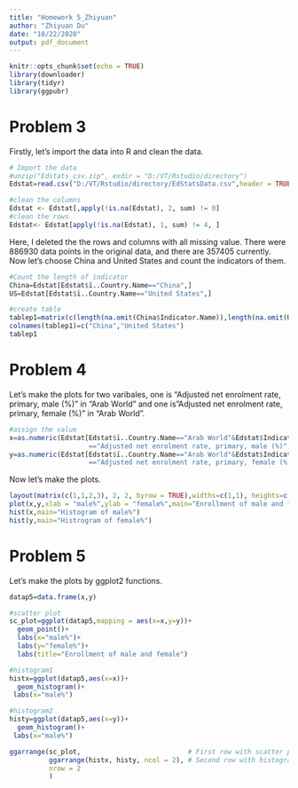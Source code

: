```yaml
---
title: "Homework 5_Zhiyuan"
author: "Zhiyuan Du"
date: "10/22/2020"
output: pdf_document
---
```


```r
knitr::opts_chunk$set(echo = TRUE)
library(downloader)
library(tidyr)
library(ggpubr)
```

# Problem 3

Firstly, let's import the data into R and clean the data.  
```r
# Import the data
#unzip("Edstats_csv.zip", exdir = "D:/VT/Rstudio/directory")
Edstat=read.csv("D:/VT/Rstudio/directory/EdStatsData.csv",header = TRUE)

#clean the columns
Edstat <- Edstat[,apply(!is.na(Edstat), 2, sum) != 0]
#clean the rows
Edstat<- Edstat[apply(!is.na(Edstat), 1, sum) != 4, ]
```
Here, I deleted the the rows and columns with all missing value. There were 886930 data points in the original data, and there are 357405 currently. Now let's choose China and United States and count the indicators of them.
```r
#Count the length of indicator
China=Edstat[Edstat$ï..Country.Name=="China",]
US=Edstat[Edstat$ï..Country.Name=="United States",]

#create table
tablep1=matrix(c(length(na.omit(China$Indicator.Name)),length(na.omit(US$Indicator.Name))),ncol=2)
colnames(tablep1)=c("China","United States")
tablep1
```

# Problem 4

Let's make the plots for two varibales, one is "Adjusted net enrolment rate, primary, male (%)" in "Arab World" and one is"Adjusted net enrolment rate, primary, female (%)" in "Arab World".
```r
#assign the value
x=as.numeric(Edstat[Edstat$ï..Country.Name=="Arab World"&Edstat$Indicator.Name
                    =="Adjusted net enrolment rate, primary, male (%)", 5:20 ])
y=as.numeric(Edstat[Edstat$ï..Country.Name=="Arab World"&Edstat$Indicator.Name
                    =="Adjusted net enrolment rate, primary, female (%)",5:20])

```

Now let's make the plots. 
```r

layout(matrix(c(1,1,2,3), 2, 2, byrow = TRUE),widths=c(1,1), heights=c(2,1.5))
plot(x,y,xlab = "male%",ylab = "female%",main="Enrollment of male and female")
hist(x,main="Histogram of male%")
hist(y,main="Histrogram of female%")
```

# Problem 5

Let's make the plots by ggplot2 functions.
```r
datap5=data.frame(x,y)

#scatter plot
sc_plot=ggplot(datap5,mapping = aes(x=x,y=y))+
  geom_point()+
  labs(x="male%")+
  labs(y="female%")+
  labs(title="Enrollment of male and female")

#histogram1
histx=ggplot(datap5,aes(x=x))+
  geom_histogram()+
 labs(x="male%")

#histogram2
histy=ggplot(datap5,aes(x=y))+
  geom_histogram()+
 labs(x="male%")

ggarrange(sc_plot,                           # First row with scatter plot
          ggarrange(histx, histy, ncol = 2), # Second row with histograms
          nrow = 2
          )

```